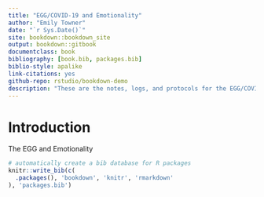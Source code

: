 ```yaml
--- 
title: "EGG/COVID-19 and Emotionality"
author: "Emily Towner"
date: "`r Sys.Date()`"
site: bookdown::bookdown_site
output: bookdown::gitbook
documentclass: book
bibliography: [book.bib, packages.bib]
biblio-style: apalike
link-citations: yes
github-repo: rstudio/bookdown-demo
description: "These are the notes, logs, and protocols for the EGG/COVID and Emotionality study at the Brain and Body Lab at UCLA"
---
```


# Introduction

The EGG and Emotionality

```r
# automatically create a bib database for R packages
knitr::write_bib(c(
  .packages(), 'bookdown', 'knitr', 'rmarkdown'
), 'packages.bib')
```
